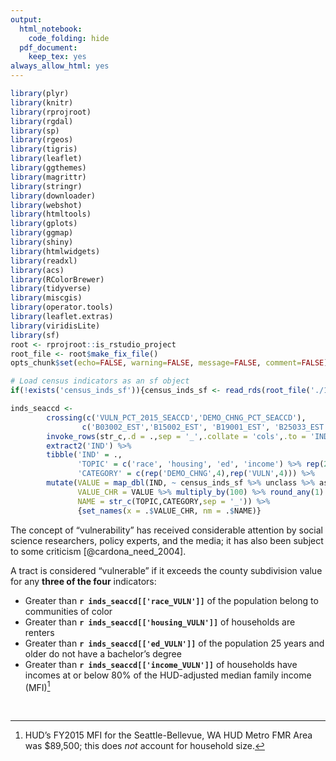 ```yaml
---
output:
  html_notebook:
    code_folding: hide
  pdf_document:
    keep_tex: yes
always_allow_html: yes
---
```


\cleardoublepage

```r
library(plyr)
library(knitr)
library(rprojroot)
library(rgdal)
library(sp)
library(rgeos)
library(tigris)
library(leaflet)
library(ggthemes)
library(magrittr)
library(stringr)
library(downloader)
library(webshot)
library(htmltools)
library(gplots)
library(ggmap)
library(shiny)
library(htmlwidgets)
library(readxl)
library(acs)
library(RColorBrewer)
library(tidyverse)
library(miscgis)
library(operator.tools)
library(leaflet.extras)
library(viridisLite)
library(sf)
root <- rprojroot::is_rstudio_project
root_file <- root$make_fix_file()
opts_chunk$set(echo=FALSE, warning=FALSE, message=FALSE, comment=FALSE)
```

```r

# Load census indicators as an sf object
if(!exists('census_inds_sf')){census_inds_sf <- read_rds(root_file('./1-data/5-tidy/coo-acs-inds-not-acs-sf.rds'))}

inds_seaccd <- 
        crossing(c('VULN_PCT_2015_SEACCD','DEMO_CHNG_PCT_SEACCD'),
                c('B03002_EST','B15002_EST', 'B19001_EST', 'B25033_EST')) %>% 
        invoke_rows(str_c,.d = .,sep = '_',.collate = 'cols',.to = 'IND') %>% 
        extract2('IND') %>% 
        tibble('IND' = .,
               'TOPIC' = c('race', 'housing', 'ed', 'income') %>% rep(2),
               'CATEGORY' = c(rep('DEMO_CHNG',4),rep('VULN',4))) %>% 
        mutate(VALUE = map_dbl(IND, ~ census_inds_sf %>% unclass %>% as_tibble %>% select(matches(.x)) %>% slice(1) %>% extract2(1)),
               VALUE_CHR = VALUE %>% multiply_by(100) %>% round_any(1) %>% str_c('%'),
               NAME = str_c(TOPIC,CATEGORY,sep = '_')) %>% 
               {set_names(x = .$VALUE_CHR, nm = .$NAME)}


```
 
The concept of "vulnerability" has received considerable attention by social science researchers, policy experts, and the media; it has also been subject to some criticism [@cardona_need_2004].

A tract is considered "vulnerable" if it exceeds the county subdivision value for any **three of the four** indicators:

  * Greater than **`r inds_seaccd[['race_VULN']]`** of the population belong to communities of color
  * Greater than **`r inds_seaccd[['housing_VULN']]`** of households are renters
  * Greater than **`r inds_seaccd[['ed_VULN']]`** of the population 25 years and older do not have a bachelor’s degree
  * Greater than **`r inds_seaccd[['income_VULN']]`** of households have incomes at or below 80% of the HUD-adjusted median family income (MFI)^[HUD's FY2015 MFI for the Seattle-Bellevue, WA HUD Metro FMR Area was $89,500; this does *not* account for household size.]

<br>

